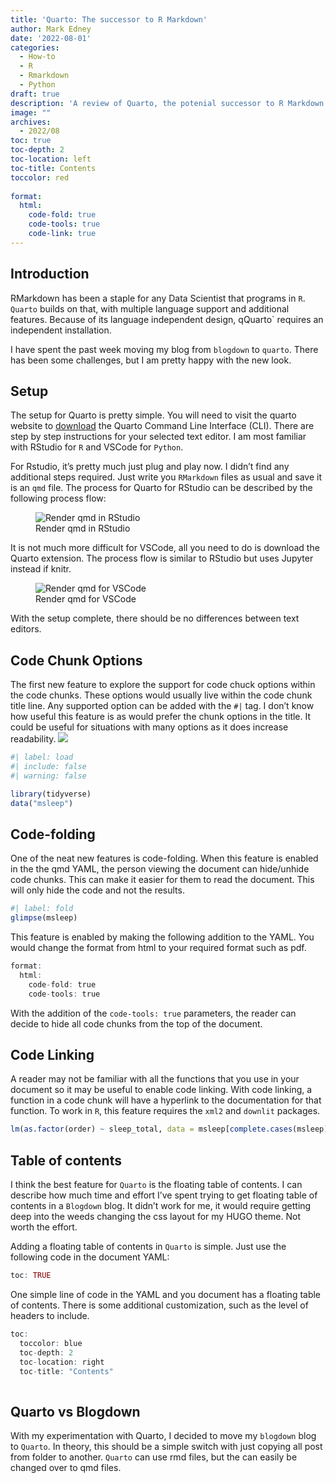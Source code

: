 ```yaml
---
title: 'Quarto: The successor to R Markdown'
author: Mark Edney
date: '2022-08-01'
categories:
  - How-to
  - R
  - Rmarkdown
  - Python
draft: true
description: 'A review of Quarto, the potenial successor to R Markdown'
image: ""
archives:
  - 2022/08
toc: true
toc-depth: 2
toc-location: left
toc-title: Contents
toccolor: red
  
format: 
  html: 
    code-fold: true
    code-tools: true
    code-link: true
---
```


## Introduction

RMarkdown has been a staple for any Data Scientist that programs in `R`. `Quarto` builds on that, with multiple language support and additional features. Because of its language independent design, qQuarto` requires an independent installation.

I have spent the past week moving my blog from `blogdown` to `quarto`. There has been some challenges, but I am pretty happy with the new look. 

## Setup

The setup for Quarto is pretty simple. You will need to visit the quarto website to [download](https://quarto.org/docs/get-started/) the Quarto Command Line Interface (CLI). There are step by step instructions for your selected text editor. I am most familiar with RStudio for  `R` and VSCode for `Python`.

For Rstudio, it's pretty much just plug and play now. I didn't find any additional steps required. Just write you `RMarkdown` files as usual and save it is an `qmd` file. The process for Quarto for RStudio can be described by the following process flow:

![Render qmd in RStudio](images/rstudio-qmd-how-it-works.png)

It is not much more difficult for VSCode, all you need to do is download the Quarto extension. The process flow is similar to RStudio but uses Jupyter instead if knitr.

![Render qmd for VSCode](images/qmd-how-it-works.png)

With the setup complete, there should be no differences between text editors.

## Code Chunk Options

The first new feature to explore the support for code chuck options within the code chunks. These options would usually live within the code chunk title line. Any supported option can be added with the `#| ` tag. I don't know how useful this feature is as would prefer the chunk options in the title. It could be useful for situations with many options as it does increase readability. 
![](images/qmd chunk options.png)

```r
#| label: load
#| include: false
#| warning: false

library(tidyverse)
data("msleep")
```

## Code-folding

One of the neat new features is code-folding. When this feature is enabled in the the qmd YAML, the person viewing the document can hide/unhide code chunks. This can make it easier for them to read the document. This will only hide the code and not the results. 

```r
#| label: fold
glimpse(msleep)
```

This feature is enabled by making the following addition to the YAML. You would change the format from html to your required format such as pdf.

```r
format: 
  html: 
    code-fold: true
    code-tools: true
```

With the addition of the `code-tools: true` parameters, the reader can decide to hide all code chunks from the top of the document.

## Code Linking

A reader may not be familiar with all the functions that you use in your document so it may be useful to enable code linking. With code linking, a function in a code chunk will have a hyperlink to the documentation for that function. To work in `R`, this feature requires the `xml2` and `downlit` packages. 

```r
lm(as.factor(order) ~ sleep_total, data = msleep[complete.cases(msleep),] )
```

## Table of contents

I think the best feature for `Quarto` is the floating table of contents. I can describe how much time and effort I've spent trying to get floating table of contents in a `Blogdown` blog. It didn't work for me, it would require getting deep into the weeds changing the css layout for my HUGO theme. Not worth the effort. 

Adding a floating table of contents in `Quarto` is simple. Just use the following code in the document YAML: 

```r
toc: TRUE
```

One simple line of code in the YAML and you document has a floating table of contents. There is some additional customization, such as the level of headers to include.

```r
toc:
  toccolor: blue
  toc-depth: 2
  toc-location: right
  toc-title: "Contents"
  
```

## Quarto vs Blogdown

With my experimentation with Quarto, I decided to move my `blogdown` blog to `Quarto`. In theory, this should be a simple switch with just copying all post from folder to another. `Quarto` can use rmd files, but the can easily be changed over to qmd files. 